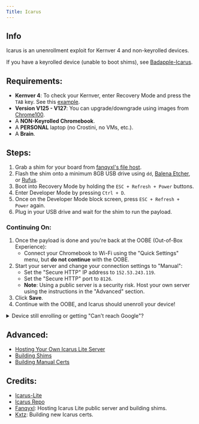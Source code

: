 ```yaml
---
Title: Icarus
---
```


## Info
Icarus is an unenrollment exploit for Kernver 4 and non-keyrolled devices.

If you have a keyrolled device (unable to boot shims), see [Badapple-Icarus](https://docs.titaniumnetwork.org/kajigs/badapple-Icarus).

## Requirements:
- **Kernver 4**: To check your Kernver, enter Recovery Mode and press the `TAB` key. See this [example](https://cdn.fanqyxl.net/demo.png).
- **Version V125 - V127**: You can upgrade/downgrade using images from [Chrome100](https://chrome100.dev).
- A **NON-Keyrolled Chromebook**.
- A **PERSONAL** laptop (no Crostini, no VMs, etc.).
- A **Brain**.

## Steps:

1. Grab a shim for your board from [fanqyxl's file host](https://dl.fanqyxl.net/ChromeOS/Prebuilts/Icarus/).
2. Flash the shim onto a minimum 8GB USB drive using `dd`, [Balena Etcher](https://www.balena.io/etcher/), or [Rufus](https://rufus.ie/).
3. Boot into Recovery Mode by holding the `ESC + Refresh + Power` buttons.
4. Enter Developer Mode by pressing `Ctrl + D`.
5. Once on the Developer Mode block screen, press `ESC + Refresh + Power` again.
6. Plug in your USB drive and wait for the shim to run the payload.

### Continuing On:

1. Once the payload is done and you're back at the OOBE (Out-of-Box Experience):
   - Connect your Chromebook to Wi-Fi using the "Quick Settings" menu, but **do not continue** with the OOBE.
2. Start your server and change your connection settings to "Manual":
   - Set the "Secure HTTP" IP address to `152.53.243.119`.
   - Set the "Secure HTTP" port to `8126`.
   - **Note**: Using a public server is a security risk. Host your own server using the instructions in the "Advanced" section.
3. Click **Save**.
4. Continue with the OOBE, and Icarus should unenroll your device!

<details>
<summary>Device still enrolling or getting "Can't reach Google"?</summary>

  - Ensure the shim used on the target ChromeOS device was built with the same CA (Certificate Authority) used to generate the SSL certificates.
  - If you're using a prebuilt shim and don't know what CA was used, consider building your own shim and SSL certificates if nothing else works.
  - Note: Being above ChromeOS v130 or below ChromeOS v125 will cause the target ChromeOS device to reject the connection to the MiniServer, resulting in the "Can't reach Google" screen.
  - If nothing works, run your own icarus server.

</details>

## Advanced:

- [Hosting Your Own Icarus Lite Server](https://github.com/cosmicdevv/Icarus-Lite)
- [Building Shims](https://github.com/fanqyxl/icarus?tab=readme-ov-file#making-your-own-shims)
- [Building Manual Certs](https://github.com/cosmicdevv/Icarus-Lite?tab=readme-ov-file#ssl-certificates)

## Credits:
- [Icarus-Lite](https://github.com/cosmicdevv/Icarus-Lite)
- [Icarus Repo](https://github.com/fanqyxl/icarus)
- [Fanqyxl](https://fanqyxl.net): Hosting Icarus Lite public server and building shims.
- [Kxtz](https://kxtz.dev): Building new Icarus certs.
